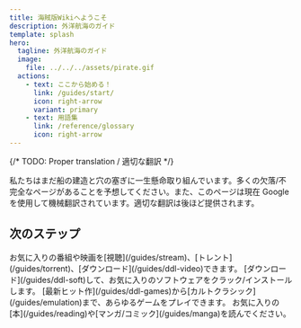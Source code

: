 ```yaml
---
title: 海賊版Wikiへようこそ
description: 外洋航海のガイド
template: splash
hero:
  tagline: 外洋航海のガイド
  image:
    file: ../../../assets/pirate.gif
  actions:
    - text: ここから始める！
      link: /guides/start/
      icon: right-arrow
      variant: primary
    - text: 用語集
      link: /reference/glossary
      icon: right-arrow
---
```


{/* TODO: Proper translation / 適切な翻訳 */}


<Aside title="このサイトはまだ初期段階です。" type="danger">
	私たちはまだ船の建造と穴の塞ぎに一生懸命取り組んでいます。多くの欠落/不完全なページがあることを予想してください。また、このページは現在 Google を使用して機械翻訳されています。適切な翻訳は後ほど提供されます。
</Aside>

## 次のステップ

<CardGrid stagger>
	<Card title="映画 / テレビ" icon="material-symbols:video-library">
		お気に入りの番組や映画を[視聴](/guides/stream)、[トレント](/guides/torrent)、[ダウンロード](/guides/ddl-video)できます。
	</Card>
	<Card title="ソフトウェア" icon="material-symbols:code-blocks">
		[ダウンロード](/guides/ddl-soft)して、お気に入りのソフトウェアをクラック/インストールします。
	</Card>
	<Card title="ゲーム" icon="material-symbols:gamepad">
		[最新ヒット作](/guides/ddl-games)から[カルトクラシック](/guides/emulation)まで、あらゆるゲームをプレイできます。
	</Card>
	<Card title="読む" icon="material-symbols:book">
		お気に入りの[本](/guides/reading)や[マンガ/コミック](/guides/manga)を読んでください。
	</Card>
</CardGrid>
